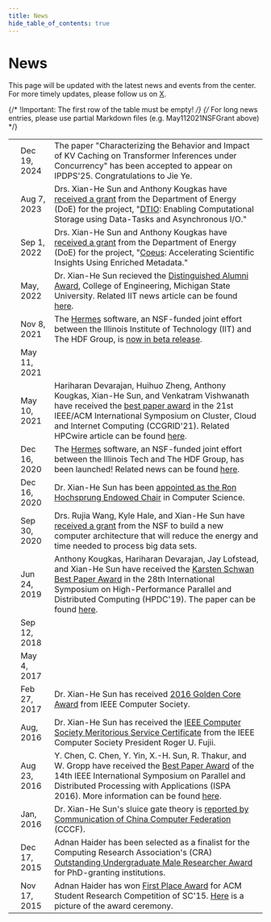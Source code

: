 ```yaml
---
title: News
hide_table_of_contents: true
---
```



# News

This page will be updated with the latest news and events from the center. For more timely updates, please follow us on [X](https://twitter.com/grc_iit).

<div className="newsTableWrapper">

{/* !Important: The first row of the table must be empty! */}
{/* For long news entries, please use partial Markdown files (e.g. May112021NSFGrant above) */}

|                                         |              |                                                                                                                                                                                                                                                                                                                                                                                                                                                                                                                                |
| --------------------------------------- | ------------ | ------------------------------------------------------------------------------------------------------------------------------------------------------------------------------------------------------------------------------------------------------------------------------------------------------------------------------------------------------------------------------------------------------------------------------------------------------------------------------------------------------------------------------ |
| <FAIcon icon="fa-solid fa-award" />     | Dec 19, 2024 | The paper "Characterizing the Behavior and Impact of KV Caching on Transformer Inferences under Concurrency" has been accepted to appear on IPDPS'25. Congratulations to Jie Ye.                                                                                                                                                                                      |
| <FAIcon icon="fa-solid fa-award" />     | Aug 7, 2023  | Drs. Xian-He Sun and Anthony Kougkas have [received a grant](https://science.osti.gov/-/media/funding/pdf/Awards-Lists/2931-FAIR-Award-List.pdf) from the Department of Energy (DoE) for the project, "[DTIO](https://grc.iit.edu/research/projects/dtio): Enabling Computational Storage using Data-Tasks and Asynchronous I/O."                                                                                                                                                                                              |
| <FAIcon icon="fa-solid fa-award" />     | Sep 1, 2022  | Drs. Xian-He Sun and Anthony Kougkas have [received a grant](https://science.osti.gov/-/media/ascr/pdf/awards/Data-Management-Awards-List-2022.pdf) from the Department of Energy (DoE) for the project, "[Coeus](https://grc.iit.edu/research/projects/coeus): Accelerating Scientific Insights Using Enriched Metadata."                                                                                                                                                                                                     |
| <FAIcon icon="fa-solid fa-award" />     | May, 2022    | Dr. Xian-He Sun recieved the [Distinguished Alumni Award](https://engineering.msu.edu/alumni/alumni-awards/2022-alumni-award-recipients), College of Engineering, Michigan State University. Related IIT news article can be found [here](https://www.iit.edu/news/distinguished-professor-xian-he-sun-honored-alma-mater-michigan-state-university).                                                                                                                                                                          |
| <FAIcon icon="fa-solid fa-rocket" />    | Nov 8, 2021  | The [Hermes](https://grc.iit.edu/research/projects/hermes/) software, an NSF-funded joint effort between the Illinois Institute of Technology (IIT) and The HDF Group, is [now in beta release](https://forum.hdfgroup.org/t/accelerate-i-o-operations-with-hermes/9142).                                                                                                                                                                                                                                                      |
| <FAIcon icon="fa-solid fa-award" />     | May 11, 2021 | <May112021NSFGrant />                                                                                                                                                                                                                                                                                                                                                                                                                                                                                                          |
| <FAIcon icon="fa-solid fa-award" />     | May 10, 2021 | Hariharan Devarajan, Huihuo Zheng, Anthony Kougkas, Xian-He Sun, and Venkatram Vishwanath have received the [best paper award](https://www.iit.edu/news/computer-science-phd-student-receives-best-paper-award-international-conference) in the 21st IEEE/ACM International Symposium on Cluster, Cloud and Internet Computing (CCGRID'21). Related HPCwire article can be found [here](https://www.hpcwire.com/off-the-wire/alcf-researchers-develop-benchmarking-tool-to-improve-efficiency-of-deep-learning-applications/). |
| <FAIcon icon="fa-solid fa-rocket" />    | Dec 16, 2020 | The [Hermes](https://grc.iit.edu/research/projects/hermes/) software, an NSF-funded joint effort between the Illinois Tech and The HDF Group, has been launched! Related news can be found [here](https://www.iit.edu/news/fast-just-got-faster-researchers-launch-hermes-supercomputer-software).                                                                                                                                                                                                                             |
| <FAIcon icon="fa-solid fa-award" />     | Dec 16, 2020 | Dr. Xian-He Sun has been [appointed as the Ron Hochsprung Endowed Chair](https://www.iit.edu/news/xian-he-sun-appointed-ron-hochsprung-endowed-chair-computer-science) in Computer Science.                                                                                                                                                                                                                                                                                                                                    |
| <FAIcon icon="fa-solid fa-award" />     | Sep 30, 2020 | Drs. Rujia Wang, Kyle Hale, and Xian-He Sun have [received a grant](https://www.iit.edu/news/new-computer-architecture-method-aims-break-big-data-bottleneck) from the NSF to build a new computer architecture that will reduce the energy and time needed to process big data sets.                                                                                                                                                                                                                                          |
| <FAIcon icon="fa-solid fa-award" />     | Jun 24, 2019 | Anthony Kougkas, Hariharan Devarajan, Jay Lofstead, and Xian-He Sun have received the [Karsten Schwan Best Paper Award](http://www.hpdc.org/2019/awards/best-paper-award/) in the 28th International Symposium on High-Performance Parallel and Distributed Computing (HPDC'19). The paper can be found [here](http://cs.iit.edu/~scs/assets/files/kougkas2019labios.pdf).                                                                                                                                                     |
| <FAIcon icon="fa-solid fa-award" />     | Sep 12, 2018 | <Sep122018NSFGrant />                                                                                                                                                                                                                                                                                                                                                                                                                                                                                                          |
| <FAIcon icon="fa-solid fa-newspaper" /> | May 4, 2017  | <May42017PortHadoop />                                                                                                                                                                                                                                                                                                                                                                                                                                                                                                         |
| <FAIcon icon="fa-solid fa-award" />     | Feb 27, 2017 | Dr. Xian-He Sun has received [2016 Golden Core Award](https://today.iit.edu/sun-receives-2016-golden-core-award-from-ieee-computer-society/) from IEEE Computer Society.                                                                                                                                                                                                                                                                                                                                                       |
| <FAIcon icon="fa-solid fa-award" />     | Aug, 2016    | Dr. Xian-He Sun has received the [IEEE Computer Society Meritorious Service Certificate](https://www.computer.org/volunteering/awards/meritorious-service) from the IEEE Computer Society President Roger U. Fujii.                                                                                                                                                                                                                                                                                                            |
| <FAIcon icon="fa-solid fa-award" />     | Aug 23, 2016 | Y. Chen, C. Chen, Y. Yin, X.-H. Sun, R. Thakur, and W. Gropp have received the [Best Paper Award](http://cs.iit.edu/~scs/assets/files/ISPA-2016-BestPaperAward.pdf) of the 14th IEEE International Symposium on Parallel and Distributed Processing with Applications (ISPA 2016). More information can be found [here](https://today.iit.edu/sun-former-ph-d-students-and-others-win-best-paper-award-at-ispa16/).                                                                                                            |
| <FAIcon icon="fa-solid fa-newspaper" /> | Jan, 2016    | Dr. Xian-He Sun's sluice gate theory is [reported by Communication of China Computer Federation](http://cs.iit.edu/~scs/assets/files/Sluice_CCCF.pdf) (CCCF).                                                                                                                                                                                                                                                                                                                                                                  |
| <FAIcon icon="fa-solid fa-award" />     | Dec 17, 2015 | Adnan Haider has been selected as a finalist for the Computing Research Association's (CRA) [Outstanding Undergraduate Male Researcher Award](https://cra.org/about/awards/outstanding-undergraduate-researcher-award/#2016) for PhD-granting institutions.                                                                                                                                                                                                                                                                    |
| <FAIcon icon="fa-solid fa-award" />     | Nov 17, 2015 | Adnan Haider has won [First Place Award](https://today.iit.edu/cs-undergraduate-adnan-haider-wins-gold-in-acm-student-research-competition/) for ACM Student Research Competition of SC'15. [Here](http://cs.iit.edu/~scs/assets/files/adnan_sc15.jpg) is a picture of the award ceremony.                                                                                                                                                                                                                                     |

</div>

